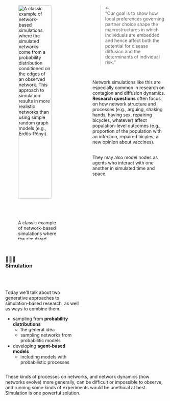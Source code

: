 
:::: {.columns}
::: {.column width="45%"}
![A classic example of network-based simulations where the simulated networks come from a probability distribution conditioned on the edges of an observed network. This approach to simulation results in more realistic networks than using simple random graph models (e.g., Erdős–Rényi).](media/chains.png){width=90% .shadow-img}
:::

::: {.column width=5%}
:::

::: {.column width="50%"}
> $\longleftarrow$<br>
> "Our goal is to show how local preferences governing partner choice shape the macrostructures in which individuals are embedded and hence affect both the potential for disease diffusion and the determinants of individual risk."

<br>

Network simulations like this are especially common in research on contagion and diffusion dynamics. **Research questions** often focus on how network structure and processes [(e.g., arguing, shaking hands, having sex, repairing bicycles, whatever)]{.nord-light} affect population-level outcomes [(e.g., proportion of the population with an infection, repaired bicyles, a new opinion about vaccines)]{.nord-light}.

<br>
They may also model nodes as [agents]{.kn-pink} who interact with one another in simulated time and space.
:::
::::


##

:::: {.columns}
::: {.column width="50%"}
### 🤖🤖🤖<br>Simulation

<br><br>

Today we'll talk about two generative approaches to simulation-based research, as well as ways to combine them.

- sampling from **probability distributions**
  - the general idea
  - sampling networks from probabilitic models
- developing **agent-based models**
  - including models with probabilistic processes
:::

::: {.column width="50%"}
:::
::::

::: {.notes}
These kinds of processes on networks, and network dynamics [(how networks evolve)]{.nord-light} more generally, can be difficult or impossible to observe, and running some kinds of experiments would be unethical at best. Simulation is one powerful solution.
:::
